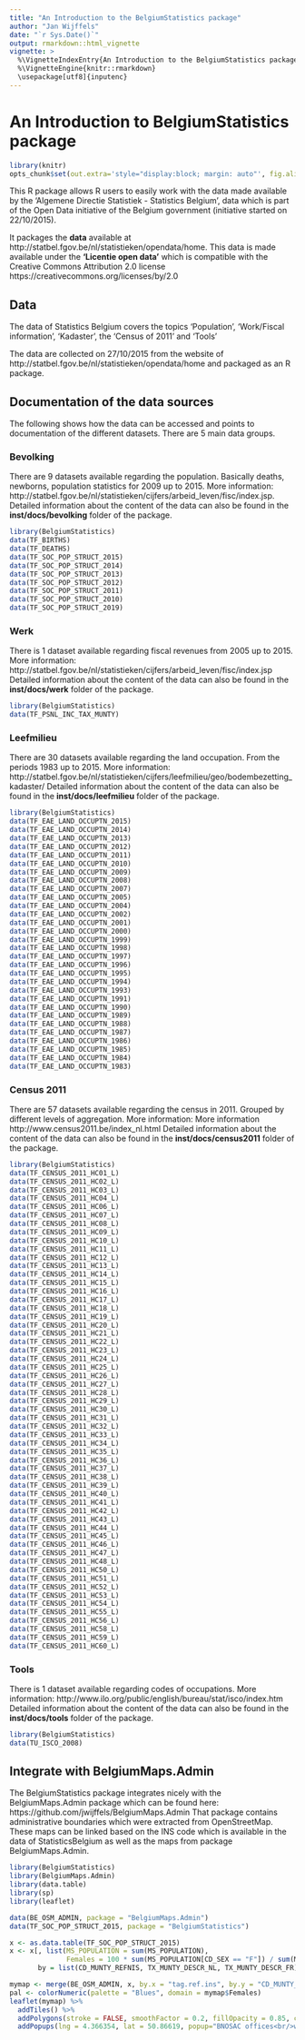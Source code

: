 ```yaml
---
title: "An Introduction to the BelgiumStatistics package"
author: "Jan Wijffels"
date: "`r Sys.Date()`"
output: rmarkdown::html_vignette
vignette: >
  %\VignetteIndexEntry{An Introduction to the BelgiumStatistics package}
  %\VignetteEngine{knitr::rmarkdown}
  \usepackage[utf8]{inputenc}
---
```


An Introduction to **BelgiumStatistics** package
=======================================


```r
library(knitr)
opts_chunk$set(out.extra='style="display:block; margin: auto"', fig.align="center")
```


This R package allows R users to easily work with the data made available by the 'Algemene Directie Statistiek - Statistics Belgium', data which is part of the Open Data initiative of the Belgium government (initiative started on 22/10/2015).

It packages the **data** available at http://statbel.fgov.be/nl/statistieken/opendata/home. This data is made available under the **'Licentie open data'** which is compatible with the Creative Commons Attribution 2.0 license https://creativecommons.org/licenses/by/2.0


## Data
The data of Statistics Belgium covers the topics 'Population', 'Work/Fiscal information', 'Kadaster', the 'Census of 2011' and 'Tools'

The data are collected on 27/10/2015 from the website of http://statbel.fgov.be/nl/statistieken/opendata/home and packaged as an R package. 


## Documentation of the data sources
The following shows how the data can be accessed and points to documentation of the different datasets. There are 5 main data groups.

### Bevolking
There are 9 datasets available regarding the population. Basically deaths, newborns, population statistics for 2009 up to 2015. 
More information: http://statbel.fgov.be/nl/statistieken/cijfers/arbeid_leven/fisc/index.jsp.
Detailed information about the content of the data can also be found in the **inst/docs/bevolking** folder of the package.
```r
library(BelgiumStatistics)
data(TF_BIRTHS) 
data(TF_DEATHS) 
data(TF_SOC_POP_STRUCT_2015) 
data(TF_SOC_POP_STRUCT_2014)
data(TF_SOC_POP_STRUCT_2013) 
data(TF_SOC_POP_STRUCT_2012) 
data(TF_SOC_POP_STRUCT_2011) 
data(TF_SOC_POP_STRUCT_2010) 
data(TF_SOC_POP_STRUCT_2019) 
```

### Werk
There is 1 dataset available regarding fiscal revenues from 2005 up to 2015. 
More information: http://statbel.fgov.be/nl/statistieken/cijfers/arbeid_leven/fisc/index.jsp
Detailed information about the content of the data can also be found in the **inst/docs/werk** folder of the package.
```r
library(BelgiumStatistics)
data(TF_PSNL_INC_TAX_MUNTY) 
```

### Leefmilieu
There are 30 datasets available regarding the land occupation. From the periods 1983 up to 2015. 
More information: http://statbel.fgov.be/nl/statistieken/cijfers/leefmilieu/geo/bodembezetting_kadaster/
Detailed information about the content of the data can also be found in the **inst/docs/leefmilieu** folder of the package.
```r
library(BelgiumStatistics)
data(TF_EAE_LAND_OCCUPTN_2015) 
data(TF_EAE_LAND_OCCUPTN_2014) 
data(TF_EAE_LAND_OCCUPTN_2013) 
data(TF_EAE_LAND_OCCUPTN_2012) 
data(TF_EAE_LAND_OCCUPTN_2011) 
data(TF_EAE_LAND_OCCUPTN_2010) 
data(TF_EAE_LAND_OCCUPTN_2009) 
data(TF_EAE_LAND_OCCUPTN_2008) 
data(TF_EAE_LAND_OCCUPTN_2007) 
data(TF_EAE_LAND_OCCUPTN_2005) 
data(TF_EAE_LAND_OCCUPTN_2004) 
data(TF_EAE_LAND_OCCUPTN_2002) 
data(TF_EAE_LAND_OCCUPTN_2001) 
data(TF_EAE_LAND_OCCUPTN_2000) 
data(TF_EAE_LAND_OCCUPTN_1999) 
data(TF_EAE_LAND_OCCUPTN_1998) 
data(TF_EAE_LAND_OCCUPTN_1997) 
data(TF_EAE_LAND_OCCUPTN_1996) 
data(TF_EAE_LAND_OCCUPTN_1995) 
data(TF_EAE_LAND_OCCUPTN_1994) 
data(TF_EAE_LAND_OCCUPTN_1993) 
data(TF_EAE_LAND_OCCUPTN_1991) 
data(TF_EAE_LAND_OCCUPTN_1990) 
data(TF_EAE_LAND_OCCUPTN_1989) 
data(TF_EAE_LAND_OCCUPTN_1988) 
data(TF_EAE_LAND_OCCUPTN_1987) 
data(TF_EAE_LAND_OCCUPTN_1986) 
data(TF_EAE_LAND_OCCUPTN_1985) 
data(TF_EAE_LAND_OCCUPTN_1984) 
data(TF_EAE_LAND_OCCUPTN_1983) 
```


### Census 2011
There are 57 datasets available regarding the census in 2011. Grouped by different levels of aggregation.
More information: More information http://www.census2011.be/index_nl.html
Detailed information about the content of the data can also be found in the **inst/docs/census2011** folder of the package.
```r
library(BelgiumStatistics)
data(TF_CENSUS_2011_HC01_L) 
data(TF_CENSUS_2011_HC02_L) 
data(TF_CENSUS_2011_HC03_L) 
data(TF_CENSUS_2011_HC04_L) 
data(TF_CENSUS_2011_HC06_L) 
data(TF_CENSUS_2011_HC07_L) 
data(TF_CENSUS_2011_HC08_L) 
data(TF_CENSUS_2011_HC09_L) 
data(TF_CENSUS_2011_HC10_L) 
data(TF_CENSUS_2011_HC11_L) 
data(TF_CENSUS_2011_HC12_L) 
data(TF_CENSUS_2011_HC13_L) 
data(TF_CENSUS_2011_HC14_L) 
data(TF_CENSUS_2011_HC15_L) 
data(TF_CENSUS_2011_HC16_L) 
data(TF_CENSUS_2011_HC17_L) 
data(TF_CENSUS_2011_HC18_L) 
data(TF_CENSUS_2011_HC19_L) 
data(TF_CENSUS_2011_HC20_L) 
data(TF_CENSUS_2011_HC21_L) 
data(TF_CENSUS_2011_HC22_L) 
data(TF_CENSUS_2011_HC23_L) 
data(TF_CENSUS_2011_HC24_L) 
data(TF_CENSUS_2011_HC25_L) 
data(TF_CENSUS_2011_HC26_L) 
data(TF_CENSUS_2011_HC27_L) 
data(TF_CENSUS_2011_HC28_L) 
data(TF_CENSUS_2011_HC29_L) 
data(TF_CENSUS_2011_HC30_L) 
data(TF_CENSUS_2011_HC31_L) 
data(TF_CENSUS_2011_HC32_L) 
data(TF_CENSUS_2011_HC33_L) 
data(TF_CENSUS_2011_HC34_L) 
data(TF_CENSUS_2011_HC35_L) 
data(TF_CENSUS_2011_HC36_L) 
data(TF_CENSUS_2011_HC37_L) 
data(TF_CENSUS_2011_HC38_L) 
data(TF_CENSUS_2011_HC39_L) 
data(TF_CENSUS_2011_HC40_L) 
data(TF_CENSUS_2011_HC41_L) 
data(TF_CENSUS_2011_HC42_L) 
data(TF_CENSUS_2011_HC43_L) 
data(TF_CENSUS_2011_HC44_L) 
data(TF_CENSUS_2011_HC45_L) 
data(TF_CENSUS_2011_HC46_L) 
data(TF_CENSUS_2011_HC47_L) 
data(TF_CENSUS_2011_HC48_L) 
data(TF_CENSUS_2011_HC50_L) 
data(TF_CENSUS_2011_HC51_L) 
data(TF_CENSUS_2011_HC52_L) 
data(TF_CENSUS_2011_HC53_L) 
data(TF_CENSUS_2011_HC54_L) 
data(TF_CENSUS_2011_HC55_L) 
data(TF_CENSUS_2011_HC56_L) 
data(TF_CENSUS_2011_HC58_L) 
data(TF_CENSUS_2011_HC59_L) 
data(TF_CENSUS_2011_HC60_L) 
```


### Tools
There is 1 dataset available regarding codes of occupations. 
More information: http://www.ilo.org/public/english/bureau/stat/isco/index.htm
Detailed information about the content of the data can also be found in the **inst/docs/tools** folder of the package.
```r
library(BelgiumStatistics)
data(TU_ISCO_2008)
```


Integrate with BelgiumMaps.Admin
----------------------------
The BelgiumStatistics package integrates nicely with the BelgiumMaps.Admin package which can be found here: https://github.com/jwijffels/BelgiumMaps.Admin
That package contains administrative boundaries which were extracted from OpenStreetMap. These maps can be linked based on the INS code which is available in the data of StatisticsBelgium as well as the maps from package BelgiumMaps.Admin.


```r
library(BelgiumStatistics)
library(BelgiumMaps.Admin)
library(data.table)
library(sp)
library(leaflet)

data(BE_OSM_ADMIN, package = "BelgiumMaps.Admin")
data(TF_SOC_POP_STRUCT_2015, package = "BelgiumStatistics")

x <- as.data.table(TF_SOC_POP_STRUCT_2015)
x <- x[, list(MS_POPULATION = sum(MS_POPULATION),
              Females = 100 * sum(MS_POPULATION[CD_SEX == "F"]) / sum(MS_POPULATION)),
       by = list(CD_MUNTY_REFNIS, TX_MUNTY_DESCR_NL, TX_MUNTY_DESCR_FR)]

mymap <- merge(BE_OSM_ADMIN, x, by.x = "tag.ref.ins", by.y = "CD_MUNTY_REFNIS", all.x=FALSE, all.y=FALSE)
pal <- colorNumeric(palette = "Blues", domain = mymap$Females)
leaflet(mymap) %>%
  addTiles() %>%
  addPolygons(stroke = FALSE, smoothFactor = 0.2, fillOpacity = 0.85, color = ~pal(Females)) %>%
  addPopups(lng = 4.366354, lat = 50.86619, popup="BNOSAC offices<br/>www.bnosac.be")
```

